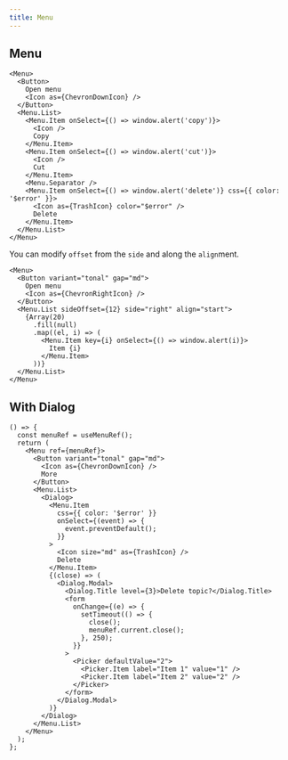 ```yaml
---
title: Menu
---
```


## Menu

```tsx preview
<Menu>
  <Button>
    Open menu
    <Icon as={ChevronDownIcon} />
  </Button>
  <Menu.List>
    <Menu.Item onSelect={() => window.alert('copy')}>
      <Icon />
      Copy
    </Menu.Item>
    <Menu.Item onSelect={() => window.alert('cut')}>
      <Icon />
      Cut
    </Menu.Item>
    <Menu.Separator />
    <Menu.Item onSelect={() => window.alert('delete')} css={{ color: '$error' }}>
      <Icon as={TrashIcon} color="$error" />
      Delete
    </Menu.Item>
  </Menu.List>
</Menu>
```

You can modify `offset` from the `side` and along the `align`ment.

```tsx preview
<Menu>
  <Button variant="tonal" gap="md">
    Open menu
    <Icon as={ChevronRightIcon} />
  </Button>
  <Menu.List sideOffset={12} side="right" align="start">
    {Array(20)
      .fill(null)
      .map((el, i) => (
        <Menu.Item key={i} onSelect={() => window.alert(i)}>
          Item {i}
        </Menu.Item>
      ))}
  </Menu.List>
</Menu>
```

## With Dialog

```tsx preview
() => {
  const menuRef = useMenuRef();
  return (
    <Menu ref={menuRef}>
      <Button variant="tonal" gap="md">
        <Icon as={ChevronDownIcon} />
        More
      </Button>
      <Menu.List>
        <Dialog>
          <Menu.Item
            css={{ color: '$error' }}
            onSelect={(event) => {
              event.preventDefault();
            }}
          >
            <Icon size="md" as={TrashIcon} />
            Delete
          </Menu.Item>
          {(close) => (
            <Dialog.Modal>
              <Dialog.Title level={3}>Delete topic?</Dialog.Title>
              <form
                onChange={(e) => {
                  setTimeout(() => {
                    close();
                    menuRef.current.close();
                  }, 250);
                }}
              >
                <Picker defaultValue="2">
                  <Picker.Item label="Item 1" value="1" />
                  <Picker.Item label="Item 2" value="2" />
                </Picker>
              </form>
            </Dialog.Modal>
          )}
        </Dialog>
      </Menu.List>
    </Menu>
  );
};
```
